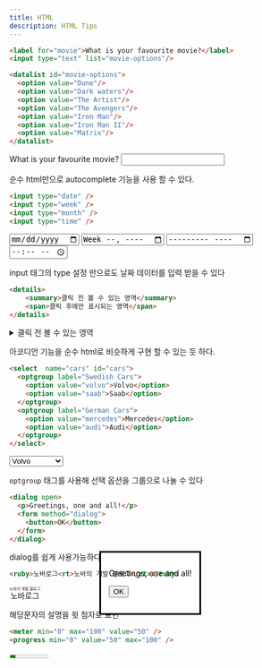 ```yaml
---
title: HTML
description: HTML Tips
---
```


```html
<label for="movie">What is your favourite movie?</label>
<input type="text" list="movie-options"/>

<datalist id="movie-options">
  <option value="Dune"/>
  <option value="Dark waters"/>
  <option value="The Artist"/>
  <option value="The Avengers"/>
  <option value="Iron Man"/>
  <option value="Iron Man II"/>
  <option value="Matrix"/>
</datalist>
```
<label for="movie">What is your favourite movie?</label>
<input type="text" list="movie-options"/>

<datalist id="movie-options">
  <option value="Dune"/>
  <option value="Dark waters"/>
  <option value="The Artist"/>
  <option value="The Avengers"/>
  <option value="Iron Man"/>
  <option value="Iron Man II"/>
  <option value="Matrix"/>
</datalist>

순수 html만으로 autocomplete 기능을 사용 할 수 있다.

```html
<input type="date" />
<input type="week" />
<input type="month" />
<input type="time" />
```
<input type="date" />
<input type="week" />
<input type="month" />
<input type="time" />

input 태그의 type 설정 만으로도 날짜 데이터를 입력 받을 수 있다

```html
<details>
	<summary>클릭 전 볼 수 있는 영역</summary>
	<span>클릭 후에만 표시되는 영역</span>
</details>
```
<details>
	<summary>클릭 전 볼 수 있는 영역</summary>
	<span>클릭 후에만 표시되는 영역</span>
</details>

아코디언 기능을 순수 html로 비슷하게 구현 할 수 있는 듯 하다.

```html
<select  name="cars" id="cars">
  <optgroup label="Swedish Cars">
    <option value="volvo">Volvo</option>
    <option value="saab">Saab</option>
  </optgroup>
  <optgroup label="German Cars">
    <option value="mercedes">Mercedes</option>
    <option value="audi">Audi</option>
  </optgroup>
</select>
```
<select  name="cars" id="cars">
  <optgroup label="Swedish Cars">
    <option value="volvo">Volvo</option>
    <option value="saab">Saab</option>
  </optgroup>
  <optgroup label="German Cars">
    <option value="mercedes">Mercedes</option>
    <option value="audi">Audi</option>
  </optgroup>
</select>

`optgroup` 태그를 사용해 선택 옵션을 그룹으로 나눌 수 있다

```html
<dialog open>
  <p>Greetings, one and all!</p>
  <form method="dialog">
    <button>OK</button>
  </form>
</dialog>
```
<dialog open>
  <p>Greetings, one and all!</p>
  <form method="dialog">
    <button>OK</button>
  </form>
</dialog>

dialog를 쉽게 사용가능하다

```html
<ruby>노바로그<rt>노바의 개발 블로그</rt></ruby>
```
<ruby>노바로그<rt>노바의 개발 블로그</rt></ruby>

해당문자의 설명을 윗 첨자로 표현
```html
<meter min="0" max="100" value="50" />
<progress min="0" value="50" max="100" />
```
<meter min="0" max="100" value="15" />
<meter min="0" max="100" value="50" />
<meter min="0" max="100" value="75" />
<progress min="0" value="50" max="100" />

`meter` 와 `progress` 태그는 값을 게이지 형태로 표현한다   
meter는 value에 따라 색상을 다르게 표현해준다

```html
<kbd>ALT</kbd>
```
<kbd>ALT</kbd>

키보드 입력을 나타낼 때 사용
```html
<attr title="별걸 다 줄이네">별다줄</attr>
```
<attr title="별걸 다 줄이네">별다줄</attr>

축약형 단어를 쓸 때 사용
```html
<input type="email" id="email" />
```
<input type="email" id="email" style={{ border: '1px solid #dbdbdb' }} />

type과 id를 email로 주면 chrome 기준 이메일 자동완성 기능이 동작한다

```html
<input type="text" autofocus />
```
autofocus 속성을 주면 페이지가 로드될 때 자동으로 포커스를 갖는다

```html
<label for="name">닉네임 :</label>
<input type="text" id="name" />
```
<label for="name">닉네임 :</label>
<input type="text" id="name" style={{ border: '1px solid #dbdbdb' }} />

id를주고 label for과 매칭시키면 label을 클릭했을 때에도 input에 포커싱된다 

```html
<button type="reset">버튼</button>
```
reset type은 form 안의 양식을 초기화 시켜준다
